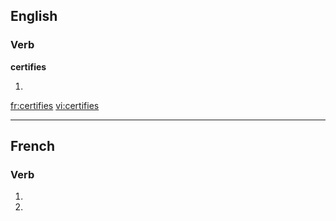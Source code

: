 ==English==

===Verb===
'''certifies'''

# {{third-person singular of|[[certify]]}}

[[fr:certifies]]
[[vi:certifies]]

----
{{also|certifiés}}
==French==

===Verb===
{{fr-verb-form}}

# {{conjugation of|certifier||2|s|pres|ind|lang=fr}}
# {{conjugation of|certifier||2|s|pres|sub|lang=fr}}

{{count page|[[Wiktionary:Page count]]}} 
{{rfc-auto}}